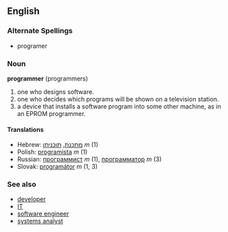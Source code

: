 ==English==
===Alternate Spellings===
* programer

=== Noun ===
'''programmer''' (programmers)

# one who designs software.
# one who decides which programs will be shown on a television station.
# a device that installs a software program into some other machine, as in an EPROM programmer.

==== Translations ====
*Hebrew: [[מתכנת]], [[תוכניתן]] ''m'' (1)
*Polish: [[programista]] ''m'' (1)
*Russian: [[программист]] ''m'' (1), [[программатор]] ''m'' (3)
*Slovak: [[programátor]] ''m'' (1, 3)

===See also===
*[[developer]]
*[[IT]]
*[[software engineer]]
*[[systems analyst]]